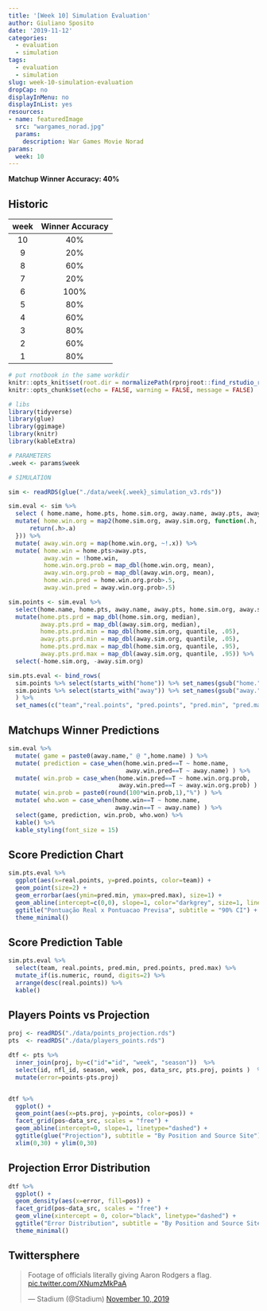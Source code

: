 ```yaml
---
title: '[Week 10] Simulation Evaluation'
author: Giuliano Sposito
date: '2019-11-12'
categories:
  - evaluation
  - simulation
tags:
  - evaluation
  - simulation
slug: week-10-simulation-evaluation
dropCap: no
displayInMenu: no
displayInList: yes
resources:
- name: featuredImage
  src: "wargames_norad.jpg"
  params:
    description: War Games Movie Norad
params:
  week: 10
---
```


**Matchup Winner Accuracy: 40%**

<!--more-->

## Historic

| week | Winner Accuracy |
|:----:|:---------------:|
| 10   |       40%       |
| 9    |       20%       |
| 8    |       60%       |
| 7    |       20%       |
| 6    |      100%       |
| 5    |       80%       |
| 4    |       60%       |
| 3    |       80%       |
| 2    |       60%       |
| 1    |       80%       |

```r
# put rnotbook in the same workdir
knitr::opts_knit$set(root.dir = normalizePath(rprojroot::find_rstudio_root_file())) 
knitr::opts_chunk$set(echo = FALSE, warning = FALSE, message = FALSE)
```


```r
# libs
library(tidyverse)
library(glue)
library(ggimage)
library(knitr)
library(kableExtra)

# PARAMETERS
.week <- params$week

# SIMULATION

sim <- readRDS(glue("./data/week{.week}_simulation_v3.rds"))

sim.eval <- sim %>% 
  select ( home.name, home.pts, home.sim.org, away.name, away.pts, away.sim.org) %>% 
  mutate( home.win.org = map2(home.sim.org, away.sim.org, function(.h, .a){
      return(.h>.a)
  })) %>% 
  mutate( away.win.org = map(home.win.org, ~!.x)) %>% 
  mutate( home.win = home.pts>away.pts,
          away.win = !home.win,
          home.win.org.prob = map_dbl(home.win.org, mean),
          away.win.org.prob = map_dbl(away.win.org, mean),
          home.win.pred = home.win.org.prob>.5, 
          away.win.pred = away.win.org.prob>.5)

sim.points <- sim.eval %>%
  select(home.name, home.pts, away.name, away.pts, home.sim.org, away.sim.org) %>% 
  mutate(home.pts.prd = map_dbl(home.sim.org, median),
         away.pts.prd = map_dbl(away.sim.org, median),
         home.pts.prd.min = map_dbl(home.sim.org, quantile, .05),
         away.pts.prd.min = map_dbl(away.sim.org, quantile, .05),
         home.pts.prd.max = map_dbl(home.sim.org, quantile, .95),
         away.pts.prd.max = map_dbl(away.sim.org, quantile, .95)) %>% 
  select(-home.sim.org, -away.sim.org)

sim.pts.eval <- bind_rows(
  sim.points %>% select(starts_with("home")) %>% set_names(gsub("home.", "", names(.))),
  sim.points %>% select(starts_with("away")) %>% set_names(gsub("away.", "", names(.)))
  ) %>% 
  set_names(c("team","real.points", "pred.points", "pred.min", "pred.max"))

```

## Matchups Winner Predictions

```r
sim.eval %>% 
  mutate( game = paste0(away.name," @ ",home.name) ) %>% 
  mutate( prediction = case_when(home.win.pred==T ~ home.name,
                                 away.win.pred==T ~ away.name) ) %>% 
  mutate( win.prob = case_when(home.win.pred==T ~ home.win.org.prob,
                               away.win.pred==T ~ away.win.org.prob) ) %>%
  mutate( win.prob = paste0(round(100*win.prob,1),"%") ) %>% 
  mutate( who.won = case_when(home.win==T ~ home.name,
                              away.win==T ~ away.name) ) %>% 
  select(game, prediction, win.prob, who.won) %>% 
  kable() %>% 
  kable_styling(font_size = 15)
```

## Score Prediction Chart

```r
sim.pts.eval %>% 
  ggplot(aes(x=real.points, y=pred.points, color=team)) +
  geom_point(size=2) +
  geom_errorbar(aes(ymin=pred.min, ymax=pred.max), size=1) +
  geom_abline(intercept=c(0,0), slope=1, color="darkgrey", size=1, linetype="dotted") +
  ggtitle("Pontuação Real x Pontuacao Previsa", subtitle = "90% CI") +
  theme_minimal()
```


## Score Prediction Table

```r

sim.pts.eval %>% 
  select(team, real.points, pred.min, pred.points, pred.max) %>%
  mutate_if(is.numeric, round, digits=2) %>% 
  arrange(desc(real.points)) %>% 
  kable()

```

## Players Points vs Projection

```r

proj <- readRDS("./data/points_projection.rds")
pts  <- readRDS("./data/players_points.rds")

dtf <- pts %>% 
  inner_join(proj, by=c("id"="id", "week", "season"))  %>% 
  select(id, nfl_id, season, week, pos, data_src, pts.proj, points )  %>% 
  mutate(error=points-pts.proj)


dtf %>% 
  ggplot() +
  geom_point(aes(x=pts.proj, y=points, color=pos)) +
  facet_grid(pos~data_src, scales = "free") +
  geom_abline(intercept=0, slope=1, linetype="dashed") + 
  ggtitle(glue("Projection"), subtitle = "By Position and Source Site") +
  xlim(0,30) + ylim(0,30)

```

## Projection Error Distribution

```r

dtf %>% 
  ggplot() +
  geom_density(aes(x=error, fill=pos)) +
  facet_grid(pos~data_src, scales = "free") +
  geom_vline(xintercept = 0, color="black", linetype="dashed") +
  ggtitle("Error Distribution", subtitle = "By Position and Source Site") +
  theme_minimal()

```

## Twittersphere

<blockquote class="twitter-tweet"><p lang="en" dir="ltr">Footage of officials literally giving Aaron Rodgers a flag. <a href="https://t.co/XNumzMkPaA">pic.twitter.com/XNumzMkPaA</a></p>&mdash; Stadium (@Stadium) <a href="https://twitter.com/Stadium/status/1193660716944891905?ref_src=twsrc%5Etfw">November 10, 2019</a></blockquote> <script async src="https://platform.twitter.com/widgets.js" charset="utf-8"></script>


